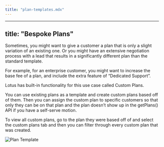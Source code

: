 ```yaml
---
title: "plan-templates.mdx"
---
```


---
title: "Bespoke Plans"
---

Sometimes, you might want to give a customer a plan that is only a slight variation of an existing one. Or you might have an extensive negotiation process with a lead that results in a significantly different plan than the standard template.

For example, for an enterprise customer, you might want to increase the base fee of a plan, and include the extra feature of “Dedicated Support”.

Lotus has built-in functionality for this use case called Custom Plans.

You can use existing plans as a template and create custom plans based off of them. Then you can assign the custom plan to specific customers so that only they can be on that plan and the plan doesn’t show up in the getPlans() API if you have a self-serve motion.

To view all custom plans, go to the plan they were based off of and select the custom plans tab and then you can filter through every custom plan that was created.

![Plan Template](/images/plan-management/template-86bf518aa9f668ca92e8ad35b83baab6.png)

